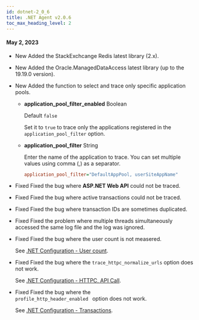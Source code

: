 ```yaml
---
id: dotnet-2_0_6
title: .NET Agent v2.0.6
toc_max_heading_level: 2
---
```


#### May 2, 2023

-   <Status>New</Status> Added the StackExchcange Redis latest library (2.x).

-   <Status>New</Status> Added the Oracle.ManagedDataAccess latest library (up to the 19.19.0 version).

-   <Status>New</Status> Added the function to select and trace only specific application pools.

    -   **application_pool_filter_enabled** <span class='type'>Boolean</span>

        Default `false`

        Set it to `true` to trace only the applications registered in the `application_pool_filter` option.

    -   **application_pool_filter** <span class='type'>String</span>

        Enter the name of the application to trace. You can set multiple values using comma (,) as a separator.

        ```ini title='whatap.conf'
        application_pool_filter="DefaultAppPool, userSiteAppName"
        ```

-   <Status>Fixed</Status> Fixed the bug where <b>ASP.NET Web API</b> could not be traced.

-   <Status>Fixed</Status> Fixed the bug where active transactions could not be traced.

-   <Status>Fixed</Status> Fixed the bug where transaction IDs are sometimes duplicated.

-   <Status>Fixed</Status> Fixed the problem where multiple threads simultaneously accessed the same log file and the log was ignored.

-   <Status>Fixed</Status> Fixed the bug where the user count is not measered.

    See [.NET Configuration - User count](../../dotnet/agent-number-of-user).

-   <Status>Fixed</Status> Fixed the bug where the <code>trace_httpc_normalize_urls</code> option does not work.

    See [.NET Configuration - HTTPC, API Call](../../dotnet/agent-httpcapicall).

-   <Status>Fixed</Status> Fixed the bug where the <code> profile_http_header_enabled </code> option does not work.

    See [.NET Configuration - Transactions](../../dotnet/agent-transaction).
